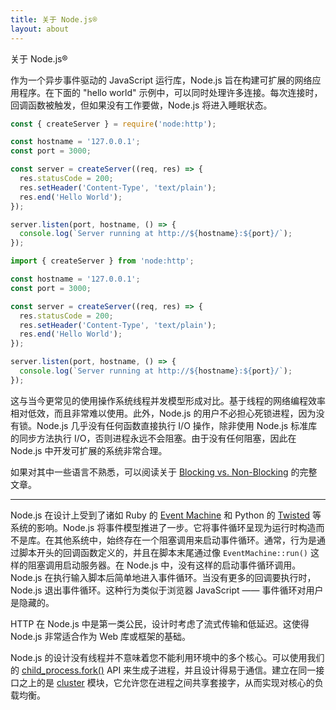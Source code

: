 ```yaml
---
title: 关于 Node.js®
layout: about
---
```


关于 Node.js®

作为一个异步事件驱动的 JavaScript 运行库，Node.js 旨在构建可扩展的网络应用程序。在下面的 "hello world" 示例中，可以同时处理许多连接。每次连接时，回调函数被触发，但如果没有工作要做，Node.js 将进入睡眠状态。

```cjs
const { createServer } = require('node:http');

const hostname = '127.0.0.1';
const port = 3000;

const server = createServer((req, res) => {
  res.statusCode = 200;
  res.setHeader('Content-Type', 'text/plain');
  res.end('Hello World');
});

server.listen(port, hostname, () => {
  console.log(`Server running at http://${hostname}:${port}/`);
});
```

```mjs
import { createServer } from 'node:http';

const hostname = '127.0.0.1';
const port = 3000;

const server = createServer((req, res) => {
  res.statusCode = 200;
  res.setHeader('Content-Type', 'text/plain');
  res.end('Hello World');
});

server.listen(port, hostname, () => {
  console.log(`Server running at http://${hostname}:${port}/`);
});
```

这与当今更常见的使用操作系统线程并发模型形成对比。基于线程的网络编程效率相对低效，而且非常难以使用。此外，Node.js 的用户不必担心死锁进程，因为没有锁。Node.js 几乎没有任何函数直接执行 I/O 操作，除非使用 Node.js 标准库的同步方法执行 I/O，否则进程永远不会阻塞。由于没有任何阻塞，因此在 Node.js 中开发可扩展的系统非常合理。

如果对其中一些语言不熟悉，可以阅读关于 [Blocking vs. Non-Blocking][] 的完整文章。

---

Node.js 在设计上受到了诸如 Ruby 的 [Event Machine][] 和 Python 的 [Twisted][] 等系统的影响。Node.js 将事件模型推进了一步。它将事件循环呈现为运行时构造而不是库。在其他系统中，始终存在一个阻塞调用来启动事件循环。通常，行为是通过脚本开头的回调函数定义的，并且在脚本末尾通过像 `EventMachine::run()` 这样的阻塞调用启动服务器。在 Node.js 中，没有这样的启动事件循环调用。Node.js 在执行输入脚本后简单地进入事件循环。当没有更多的回调要执行时，Node.js 退出事件循环。这种行为类似于浏览器 JavaScript —— 事件循环对用户是隐藏的。

HTTP 在 Node.js 中是第一类公民，设计时考虑了流式传输和低延迟。这使得 Node.js 非常适合作为 Web 库或框架的基础。

Node.js 的设计没有线程并不意味着您不能利用环境中的多个核心。可以使用我们的 [child_process.fork()](https://nodejs.org/docs/latest/api/child_process.html#child_processforkmodulepath-args-options) API 来生成子进程，并且设计得易于通信。建立在同一接口之上的是 [cluster](https://nodejs.org/docs/latest/api/cluster.html) 模块，它允许您在进程之间共享套接字，从而实现对核心的负载均衡。

[blocking vs. non-blocking]: /learn/asynchronous-work/overview-of-blocking-vs-non-blocking
[`child_process.fork()`]: https://nodejs.org/api/child_process.html
[`cluster`]: https://nodejs.org/api/cluster.html
[event machine]: https://github.com/eventmachine/eventmachine
[twisted]: https://twisted.org/
